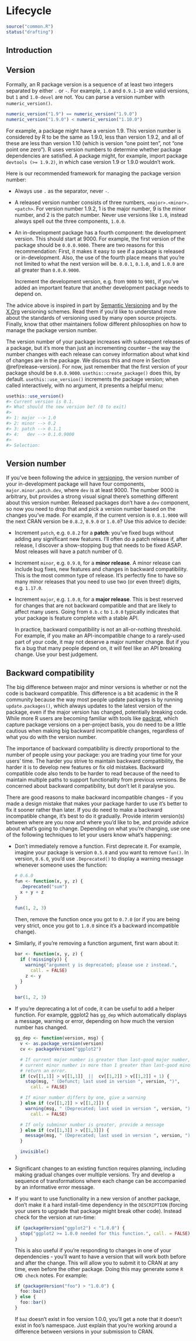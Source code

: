 # Lifecycle

```r
source("common.R")
status("drafting")
```

## Introduction {#description-version}

## Version

Formally, an R package version is a sequence of at least two integers separated by either `.` or `-`.
For example, `1.0` and `0.9.1-10` are valid versions, but `1` and `1.0-devel` are not.
You can parse a version number with `numeric_version()`.

```r
numeric_version("1.9") == numeric_version("1.9.0")
numeric_version("1.9.0") < numeric_version("1.10.0")
```

For example, a package might have a version 1.9.
This version number is considered by R to be the same as 1.9.0, less than version 1.9.2, and all of these are less than version 1.10 (which is version "one point ten", not "one point one zero").
R uses version numbers to determine whether package dependencies are satisfied.
A package might, for example, import package `devtools (>= 1.9.2)`, in which case version 1.9 or 1.9.0 wouldn't work.

Here is our recommended framework for managing the package version number:

-   Always use `.` as the separator, never `-`.

-   A released version number consists of three numbers, `<major>.<minor>.<patch>`.
    For version number 1.9.2, 1 is the major number, 9 is the minor number, and 2 is the patch number.
    Never use versions like `1.0`, instead always spell out the three components, `1.0.0`.

-   An in-development package has a fourth component: the development version.
    This should start at 9000.
    For example, the first version of the package should be `0.0.0.9000`.
    There are two reasons for this recommendation: First, it makes it easy to see if a package is released or in-development.
    Also, the use of the fourth place means that you're not limited to what the next version will be.
    `0.0.1`, `0.1.0`, and `1.0.0` are all greater than `0.0.0.9000`.

    Increment the development version, e.g. from `9000` to `9001`, if you've added an important feature that another development package needs to depend on.

The advice above is inspired in part by [Semantic Versioning](https://semver.org) and by the [X.Org](https://www.x.org/releases/X11R7.7/doc/xorg-docs/Versions.html) versioning schemes.
Read them if you'd like to understand more about the standards of versioning used by many open source projects.
Finally, know that other maintainers follow different philosophies on how to manage the package version number.

The version number of your package increases with subsequent releases of a package, but it's more than just an incrementing counter -- the way the number changes with each release can convey information about what kind of changes are in the package.
We discuss this and more in Section \@ref(release-version).
For now, just remember that the first version of your package should be `0.0.0.9000`.
`usethis::create_package()` does this, by default.
`usethis::use_version()` increments the package version; when called interactively, with no argument, it presents a helpful menu:

```r
usethis::use_version()
#> Current version is 0.1.
#> What should the new version be? (0 to exit) 
#> 
#> 1: major --> 1.0
#> 2: minor --> 0.2
#> 3: patch --> 0.1.1
#> 4:   dev --> 0.1.0.9000
#> 
#> Selection: 
```

## Version number {#release-version}

If you've been following the advice in [versioning](#description-version), the version number of your in-development package will have four components, `major.minor.patch.dev`, where `dev` is at least 9000.
The number 9000 is arbitrary, but provides a strong visual signal there's something different about this version number.
Released packages don't have a `dev` component, so now you need to drop that and pick a version number based on the changes you've made.
For example, if the current version is `0.8.1.9000` will the next CRAN version be `0.8.2`, `0.9.0` or `1.0.0`?
Use this advice to decide:

-   Increment `patch`, e.g. `0.8.2` for a **patch**: you've fixed bugs without adding any significant new features.
    I'll often do a patch release if, after release, I discover a show-stopping bug that needs to be fixed ASAP.
    Most releases will have a patch number of 0.

-   Increment `minor`, e.g. `0.9.0`, for a **minor release**.
    A minor release can include bug fixes, new features and changes in backward compatibility.
    This is the most common type of release.
    It's perfectly fine to have so many minor releases that you need to use two (or even three!) digits, e.g. `1.17.0`.

-   Increment `major`, e.g. `1.0.0`, for a **major release**.
    This is best reserved for changes that are not backward compatible and that are likely to affect many users.
    Going from `0.b.c` to `1.0.0` typically indicates that your package is feature complete with a stable API.

    In practice, backward compatibility is not an all-or-nothing threshold.
    For example, if you make an API-incompatible change to a rarely-used part of your code, it may not deserve a major number change.
    But if you fix a bug that many people depend on, it will feel like an API breaking change.
    Use your best judgement.

## Backward compatibility {#compatibility}

The big difference between major and minor versions is whether or not the code is backward compatible.
This difference is a bit academic in the R community because the way most people update packages is by running `update.packages()`, which always updates to the latest version of the package, even if the major version has changed, potentially breaking code.
While more R users are becoming familiar with tools like [packrat](https://rstudio.github.io/packrat/), which capture package versions on a per-project basis, you do need to be a little cautious when making big backward incompatible changes, regardless of what you do with the version number.

The importance of backward compatibility is directly proportional to the number of people using your package: you are trading your time for your users' time.
The harder you strive to maintain backward compatibility, the harder it is to develop new features or fix old mistakes.
Backward compatible code also tends to be harder to read because of the need to maintain multiple paths to support functionality from previous versions.
Be concerned about backward compatibility, but don't let it paralyse you.

There are good reasons to make backward incompatible changes - if you made a design mistake that makes your package harder to use it's better to fix it sooner rather than later.
If you do need to make a backward incompatible change, it's best to do it gradually.
Provide interim version(s) between where are you now and where you'd like to be, and provide advice about what's going to change.
Depending on what you're changing, use one of the following techniques to let your users know what's happening:

-   Don't immediately remove a function.
    First deprecate it.
    For example, imagine your package is version `0.5.0` and you want to remove `fun()`.
    In version, `0.6.0`, you'd use `.Deprecated()` to display a warning message whenever someone uses the function:

    ```r
    # 0.6.0
    fun <- function(x, y, z) {
      .Deprecated("sum")
      x + y + z
    }

    fun(1, 2, 3)
    ```

    Then, remove the function once you got to `0.7.0` (or if you are being very strict, once you got to `1.0.0` since it's a backward incompatible change).

-   Similarly, if you're removing a function argument, first warn about it:

    ```r
    bar <- function(x, y, z) {
      if (!missing(y)) {
        warning("argument y is deprecated; please use z instead.", 
          call. = FALSE)
        z <- y
      }
    }

    bar(1, 2, 3)
    ```

-   If you're deprecating a lot of code, it can be useful to add a helper function.
    For example, ggplot2 has `gg_dep` which automatically displays a message, warning or error, depending on how much the version number has changed.

    ```r
    gg_dep <- function(version, msg) {
      v <- as.package_version(version)
      cv <- packageVersion("ggplot2")

      # If current major number is greater than last-good major number, or if
      # current minor number is more than 1 greater than last-good minor number,
      # return an error.
      if (cv[[1,1]] > v[[1,1]]  ||  cv[[1,2]] > v[[1,2]] + 1) {
        stop(msg, " (Defunct; last used in version ", version, ")",
          call. = FALSE)

      # If minor number differs by one, give a warning
      } else if (cv[[1,2]] > v[[1,2]]) {
        warning(msg, " (Deprecated; last used in version ", version, ")",
          call. = FALSE)

      # If only subminor number is greater, provide a message
      } else if (cv[[1,3]] > v[[1,3]]) {
        message(msg, " (Deprecated; last used in version ", version, ")")
      }

      invisible()
    }
    ```

-   Significant changes to an existing function requires planning, including making gradual changes over multiple versions.
    Try and develop a sequence of transformations where each change can be accompanied by an informative error message.

-   If you want to use functionality in a new version of another package, don't make it a hard install-time dependency in the `DESCRIPTION` (forcing your users to upgrade that package might break other code).
    Instead check for the version at run-time:

    ```r
    if (packageVersion("ggplot2") < "1.0.0") {
      stop("ggplot2 >= 1.0.0 needed for this function.", call. = FALSE)
    }
    ```

    This is also useful if you're responding to changes in one of your dependencies - you'll want to have a version that will work both before and after the change.
    This will allow you to submit it to CRAN at any time, even before the other package.
    Doing this may generate some `R CMD check` notes.
    For example:

    ```r
    if (packageVersion("foo") > "1.0.0") {
      foo::baz()
    } else {
      foo::bar()
    }
    ```

    If `baz` doesn't exist in foo version 1.0.0, you'll get a note that it doesn't exist in foo's namespace.
    Just explain that you're working around a difference between versions in your submission to CRAN.

